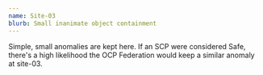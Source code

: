 ```yaml
---
name: Site-03
blurb: Small inanimate object containment
---
```


Simple, small anomalies are kept here. If an SCP were considered Safe, there's a high likelihood the OCP Federation would keep a similar anomaly at site-03.
